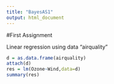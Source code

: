 ---
title: "BayesAS1"
output: html_document
---

#First Assignment

Linear regression using data "airquality"

```{r}
d = as.data.frame(airquality)
attach(d)
res = lm(Ozone~Wind,data=d)
summary(res)

```
